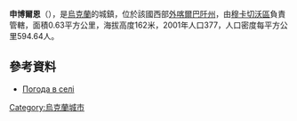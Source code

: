 {{coord|48|23|24|N|22|43|5|E|scale:100000|display=title}}

'''申博爾恩'''（{{lang-uk|Шенборн}}），是[[烏克蘭|烏克蘭]]的城鎮，位於該國西部[[外喀爾巴阡州|外喀爾巴阡州]]，由[[穆卡切沃區|穆卡切沃區]]負責管轄，面積0.63平方公里，海拔高度162米，2001年人口377，人口密度每平方公里594.64人。

==參考資料==
*[http://weather.in.ua/ua/zakarpatskaja/28890 Погода в селі ] {{Wayback|url=http://weather.in.ua/ua/zakarpatskaja/28890 |date=20081008062235 }}

{{Ukraine-geo-stub}}
[[Category:烏克蘭城市|Category:烏克蘭城市]]